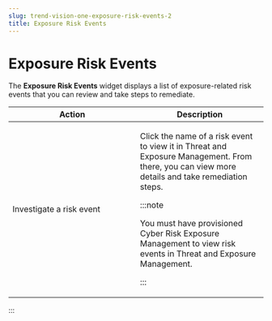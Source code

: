 ```yaml
---
slug: trend-vision-one-exposure-risk-events-2
title: Exposure Risk Events
---
```

# Exposure Risk Events

The **Exposure Risk Events** widget displays a list of exposure-related risk events that you can review and take steps to remediate.

<table>
<colgroup>
<col style="width: 50%" />
<col style="width: 50%" />
</colgroup>
<thead>
<tr>
<th>Action</th>
<th>Description</th>
</tr>
</thead>
<tbody>
<tr>
<td><p>Investigate a risk event</p></td>
<td><p>Click the name of a risk event to view it in Threat and Exposure Management. From there, you can view more details and take remediation steps.</p>


:::note

You must have provisioned Cyber Risk Exposure Management to view risk events in Threat and Exposure Management.


:::

</td>
</tr>
</tbody>
</table>
:::
